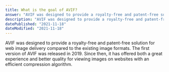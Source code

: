 ```yaml
---
title: What is the goal of AVIF?
answer: "AVIF was designed to provide a royalty-free and patent-free solution for web image delivery compared to the existing image formats. The first version of AVIF was released in 2019. Since then, it has offered both a great experience and better quality for viewing images on websites with an efficient compression algorithm."
description: "AVIF was designed to provide a royalty-free and patent-free solution for web image delivery compared to the existing image formats. The first version of AVIF was released in 2019. Since then, it has offered both a great experience and better quality for viewing images on websites with an efficient compression algorithm."
datePublished: "2021-11-18"
dateModified: "2021-11-18"
---
```


AVIF was designed to provide a royalty-free and patent-free solution for web image delivery compared to the existing image formats. The first version of AVIF was released in 2019. Since then, it has offered both a great experience and better quality for viewing images on websites with an efficient compression algorithm.
